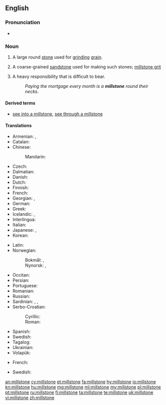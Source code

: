 ==English==
{{wikipedia}}

===Pronunciation===
* {{a|US}} {{IPA|/ˈmɪlˌstoʊn/|lang=en}}

===Noun===
{{en-noun}}

# A large round [[stone]] used for [[grind]]ing [[grain]].
# {{label|en|geology}} A coarse-grained [[sandstone]] used for making such stones; [[millstone grit]]
# {{label|en|figurative}} A heavy responsibility that is difficult to bear.
#: ''Paying the mortgage every month is a '''millstone''' round their necks''.

====Derived terms====
* [[see into a millstone]], [[see through a millstone]]

====Translations====
{{trans-top|large round stone used for grinding grain}}
* Armenian: {{t+|hy|երկանաքար}}, {{t|hy|ջրաղացաքար}}
* Catalan: {{t+|ca|mola|f}}
* Chinese:
*: Mandarin: {{t+|cmn|磨石|tr=móshí|sc=Hani}}
* Czech: {{t|cs|mlýnský kámen|m}}
* Dalmatian: {{t|dlm|mucna|f}}
* Danish: {{t|da|møllesten|c}}
* Dutch: {{t|nl|molensteen|m}}
* Finnish: {{t+|fi|myllynkivi}}
* French: {{t+|fr|meule|f}}
* Georgian: {{t|ka|დოლაბი}}, {{t|ka|[[წისქვილის]] [[ქვა]]}}
* German: {{t+|de|Mühlstein|m}}
* Greek: {{t+|el|μυλόπετρα|f}}
* Icelandic: {{t|is|kvarnarsteinn|m}}, {{t|is|myllusteinn|m}}
* Interlingua: {{t|ia|mola}}
* Italian: {{t+|it|mola|f}}
* Japanese: {{t|ja|碾き臼|tr=ひきうす, hikiusu|sc=Jpan}}, {{t|ja|ひき臼|tr=ひきうす, hikiusu|sc=Jpan}}
* Korean: {{t|ko|맷돌|sc=Kore}}
{{trans-mid}}
* Latin: {{t|la|mola|f}}
* Norwegian:
*: Bokmål: {{t|no|kvernstein|m}}, {{t|no|møllestein|m}}
*: Nynorsk: {{t|nn|kvernstein|m}}, {{t|nn|møllestein|m}}
* Occitan: {{t+|oc|mòla|f}}
* Persian: {{t+|fa|آس|tr=âs|sc=fa-Arab}}
* Portuguese: {{t+|pt|mó|f}}
* Romanian: {{t|ro|piatră de moară|f}}
* Russian: {{t+|ru|жёрнов|m}}
* Sardinian: {{t|sc|moa}}, {{t|sc|mola}}, {{t|sc|mora}}
* Serbo-Croatian:
*: Cyrillic: {{t|sh|жрвањ|m}}
*: Roman: {{t+|sh|žrvanj|m}}
* Spanish: {{t+|es|muela|f}}
* Swedish: {{t|sv|kvarnsten|c}}
* Tagalog: {{t|tl|batong-gilingan}}
* Ukrainian: {{t+|uk|жорно|tr=žórno|sc=Cyrl}}
* Volapük: {{t+|vo|mülaston}}
{{trans-bottom}}

{{trans-top|coarse-grained sandstone}}
* French: {{t+|fr|meulière|f}}
{{trans-mid}}
{{trans-bottom}}

{{trans-top|heavy responsibility}}
* Swedish: {{t|sv|kvarnsten|c}}
{{trans-mid}}
{{trans-bottom}}

[[an:millstone]]
[[cy:millstone]]
[[et:millstone]]
[[fa:millstone]]
[[hy:millstone]]
[[io:millstone]]
[[kn:millstone]]
[[hu:millstone]]
[[mg:millstone]]
[[ml:millstone]]
[[my:millstone]]
[[pl:millstone]]
[[pt:millstone]]
[[ru:millstone]]
[[fi:millstone]]
[[ta:millstone]]
[[te:millstone]]
[[uk:millstone]]
[[vi:millstone]]
[[zh:millstone]]